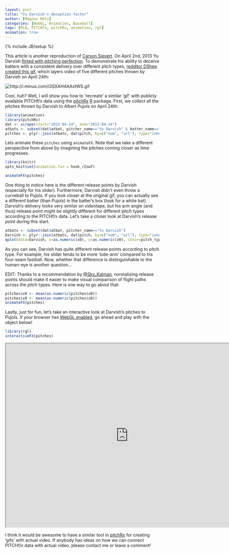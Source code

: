 ```yaml
---
layout: post
title: "Yu Darvish's deception factor"
author: [Magnus Metz]
categories: [WebGL, Animation, Baseball]
tags: [MLB, PITCHfx, pitchRx, animation, rgl]
animation: true
---
```

{% include JB/setup %}


This article is another reproduction of [Carson
Sievert](http://cpsievert.github.io/2013/05/yu-darvishs-deception-factor/). On April 2nd, 2013 Yu
Darvish [flirted with pitching
perfection](http://sports.yahoo.com/news/yu-darvish-loses-perfect-game-030913556--mlb.html). To
demonstrate his ability to deceive batters with a consistent delivery over different pitch types,
[redditor DShep created this
gif](http://www.reddit.com/r/baseball/comments/1d2z6d/all_of_darvishs_primary_pitches_at_once/),
which layers video of five different pitches thrown by Darvish on April 24th:

<div align="center">
  <img class="decoded" src="http://i.minus.com/i3SXAH4AAxtWS.gif" alt="http://i.minus.com/i3SXAH4AAxtWS.gif">
</div>

Cool, huh? Well, I will show you how to 'recreate' a similar 'gif' with publicly available PITCHf/x
data using the [pitchRx](http://cran.r-project.org/web/packages/pitchRx/)
[R](http://cran.r-project.org) package. First, we collect all the pitches thrown by Darvish to
Albert Pujols on April 24th:

```r
library(animation)
library(pitchRx)
dat <- scrape(start="2013-04-24", end="2013-04-24")
atbats <- subset(dat$atbat, pitcher_name=="Yu Darvish" & batter_name=="Albert Pujols")
pitches <- plyr::join(atbats, dat$pitch, by=c("num", "url"), type="inner")
```

Lets animate these `pitches` using `animateFX`. Note that we take a different perspective from
above by imagining the pitches coming closer as time progresses.

```r
library(knitr)
opts_knit$set(animation.fun = hook_r2swf)
```

```r
animateFX(pitches)
```

One thing to notice here is the different release points by Darvish (especially for his slider).
Furthermore, Darvish didn't even throw a curveball to Pujols. If you look closer at the original
gif, you can actually see a different batter (than Pujols) in the batter's box (look for a white
bat). Darvish's delivery looks very similar on videotape, but his arm angle (and thus) release
point might be slightly different for different pitch types according to the PITCHf/x data. Let's
take a closer look at Darvish's release point during this start.

```r
atbats <- subset(dat$atbat, pitcher_name=="Yu Darvish")
Darvish <- plyr::join(atbats, dat$pitch, by=c("num", "url"), type="inner")
qplot(data=Darvish, x=as.numeric(x0), y=as.numeric(z0), color=pitch_type)+coord_equal()
```

As you can see, Darvish has quite different release points according to pitch type. For example,
his slider tends to be more 'side-arm' compared to his four-seam fastball. Now, whether that
difference is distinguishable to the human-eye is another question...

EDIT: Thanks to a recommendation by [@Sky_Kalman](https://twitter.com/Sky_Kalkman), normalizing
release points should make it easier to make visual comparison of flight paths across the pitch
types. Here is one way to go about that:

```r
pitches$x0 <- mean(as.numeric(pitches$x0))
pitches$z0 <- mean(as.numeric(pitches$z0))
animateFX(pitches)
```


Lastly, just for fun, let's take an interactive look at Darvish's pitches to Pujols. If your
browser has [WebGL enabled](http://get.webgl.org/), go ahead and play with the object below!

```r
library(rgl)
interactiveFX(pitches)
```

<iframe src="http://cpsievert.github.io/pitchRx/YuDarvish/" width="800" height="600"></iframe>

I think it would be awesome to have a similar tool in
[pitchRx](http://cran.r-project.org/web/packages/pitchRx/) for creating 'gifs' with actual video.
If anybody has ideas on how we can connect PITCHf/x data with actual video, please contact me or
leave a comment!

